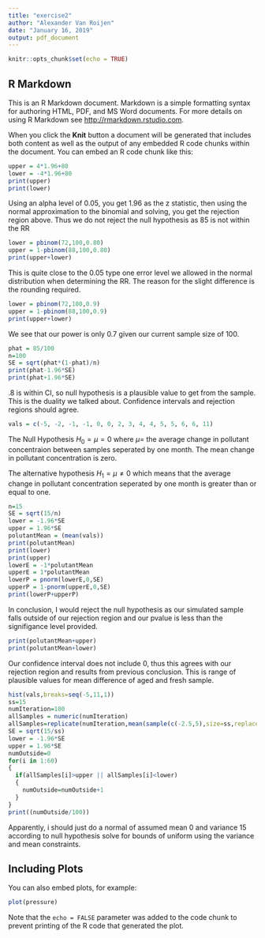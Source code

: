 ```yaml
---
title: "exercise2"
author: "Alexander Van Roijen"
date: "January 16, 2019"
output: pdf_document
---
```


```r
knitr::opts_chunk$set(echo = TRUE)
```

## R Markdown

This is an R Markdown document. Markdown is a simple formatting syntax for authoring HTML, PDF, and MS Word documents. For more details on using R Markdown see <http://rmarkdown.rstudio.com>.

When you click the **Knit** button a document will be generated that includes both content as well as the output of any embedded R code chunks within the document. You can embed an R code chunk like this:

```r
upper = 4*1.96+80
lower = -4*1.96+80
print(upper)
print(lower)
```

Using an alpha level of 0.05, you get 1.96 as the z statistic, then using the normal approximation to the binomial and solving, you get the rejection region above. Thus we do not reject the null hypothesis as 85 is not within the RR

```r
lower = pbinom(72,100,0.80)
upper = 1-pbinom(88,100,0.80)
print(upper+lower)
```

This is quite close to the 0.05 type one error level we allowed in the normal distribution when determining the RR. The reason for the slight difference is the rounding required.

```r
lower = pbinom(72,100,0.9)
upper = 1-pbinom(88,100,0.9)
print(upper+lower)
```

We see that our power is only 0.7 given our current sample size of 100.

```r
phat = 85/100
n=100
SE = sqrt(phat*(1-phat)/n)
print(phat-1.96*SE)
print(phat+1.96*SE)
```

.8 is within CI, so null hypothesis is a plausible value to get from the sample. This is the duality we talked about. Confidence intervals and rejection regions should agree.

```r
vals = c(-5, -2, -1, -1, 0, 0, 2, 3, 4, 4, 5, 5, 6, 6, 11)
```

The Null Hypothesis $H_0=\mu=0$ where $\mu =$ the average change in pollutant concentraion between samples seperated by one month. The mean change in pollutant concentration is zero.

The alternative hypothesis $H_1=\mu\ne0$ which means that the average change in pollutant concentration seperated by one month is greater than or equal to one.

```r
n=15
SE = sqrt(15/n)
lower = -1.96*SE
upper = 1.96*SE
polutantMean = (mean(vals))
print(polutantMean)
print(lower)
print(upper)
lowerE = -1*polutantMean
upperE = 1*polutantMean
lowerP = pnorm(lowerE,0,SE)
upperP = 1-pnorm(upperE,0,SE)
print(lowerP+upperP)

```
In conclusion, I would reject the null hypothesis as our simulated sample falls outside of our rejection region and our pvalue is less than the signifigance level provided.

```r
print(polutantMean+upper)
print(polutantMean+lower)
```

Our confidence interval does not include 0, thus this agrees with our rejection region and results from previous conclusion.
This is range of plausible values for mean difference of aged and fresh sample.

```r
hist(vals,breaks=seq(-5,11,1))
ss=15
numIteration=100
allSamples = numeric(numIteration)
allSamples=replicate(numIteration,mean(sample(c(-2.5,5),size=ss,replace=TRUE)))
SE = sqrt(15/ss)
lower = -1.96*SE
upper = 1.96*SE
numOutside=0
for(i in 1:60)
{
  if(allSamples[i]>upper || allSamples[i]<lower)
  {
    numOutside=numOutside+1 
  }
}
print((numOutside/100))
```

Apparently, i should just do a normal of assumed mean 0 and variance 15 according to null hypothesis 
solve for bounds of uniform using the variance and mean constraints.

## Including Plots

You can also embed plots, for example:

```r
plot(pressure)
```

Note that the `echo = FALSE` parameter was added to the code chunk to prevent printing of the R code that generated the plot.
